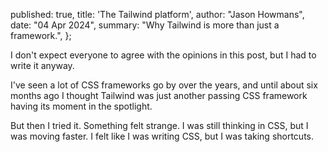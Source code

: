   published: true,
  title: 'The Tailwind platform',
  author: "Jason Howmans",
  date: "04 Apr 2024",
  summary: "Why Tailwind is more than just a framework.",
};

I don't expect everyone to agree with the opinions in this post, but I had to write it anyway. 

I've seen a lot of CSS frameworks go by over the years, and until about six months ago I thought Tailwind was just another passing CSS framework having its moment in the spotlight.

But then I tried it. Something felt strange. I was still thinking in CSS, but I was moving faster. I felt like I was writing CSS, but I was taking shortcuts.